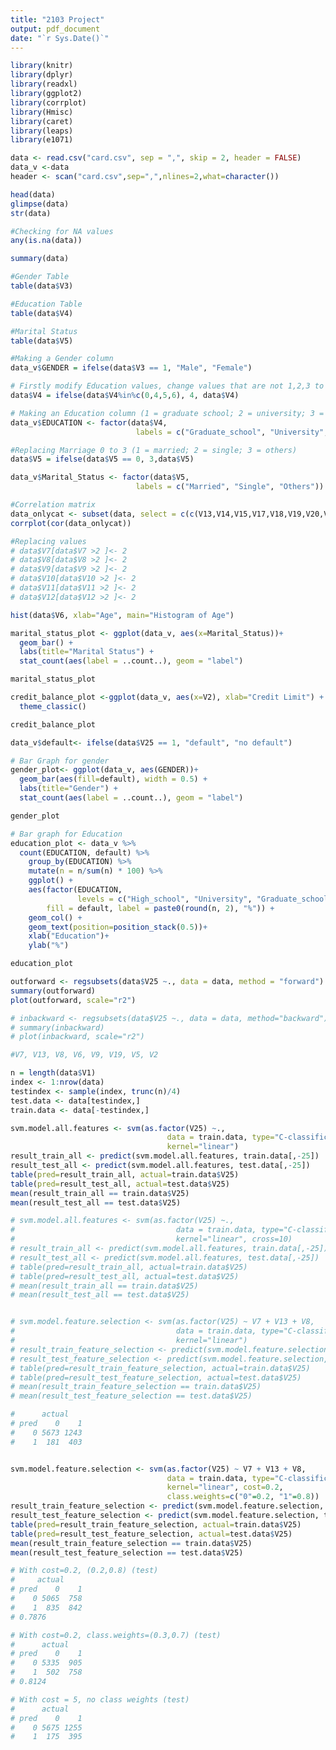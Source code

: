 ```yaml
---
title: "2103 Project"
output: pdf_document
date: "`r Sys.Date()`"
---
```


```r
library(knitr)
library(dplyr)
library(readxl)
library(ggplot2)
library(corrplot)
library(Hmisc)
library(caret)
library(leaps)
library(e1071)
```

```r
data <- read.csv("card.csv", sep = ",", skip = 2, header = FALSE)
data_v <-data
header <- scan("card.csv",sep=",",nlines=2,what=character())
```


```r
head(data)
glimpse(data)
str(data)
```

```r

#Checking for NA values
any(is.na(data))

summary(data)
```
```r
#Gender Table
table(data$V3)

#Education Table
table(data$V4)

#Marital Status 
table(data$V5)

```
```r
#Making a Gender column
data_v$GENDER = ifelse(data$V3 == 1, "Male", "Female")

# Firstly modify Education values, change values that are not 1,2,3 to 4.
data$V4 = ifelse(data$V4%in%c(0,4,5,6), 4, data$V4)

# Making an Education column (1 = graduate school; 2 = university; 3 = high school; 4 = others).
data_v$EDUCATION <- factor(data$V4,
                            labels = c("Graduate_school", "University", "High_school","Others"))

#Replacing Marriage 0 to 3 (1 = married; 2 = single; 3 = others)
data$V5 = ifelse(data$V5 == 0, 3,data$V5)

data_v$Marital_Status <- factor(data$V5,
                            labels = c("Married", "Single", "Others"))

```
``` r
#Correlation matrix
data_onlycat <- subset(data, select = c(c(V13,V14,V15,V17,V18,V19,V20,V21,V22,V23,V24,V25)))
corrplot(cor(data_onlycat))
```
```r
#Replacing values
# data$V7[data$V7 >2 ]<- 2
# data$V8[data$V8 >2 ]<- 2
# data$V9[data$V9 >2 ]<- 2
# data$V10[data$V10 >2 ]<- 2
# data$V11[data$V11 >2 ]<- 2
# data$V12[data$V12 >2 ]<- 2

```
```r
hist(data$V6, xlab="Age", main="Histogram of Age")
```
```r

marital_status_plot <- ggplot(data_v, aes(x=Marital_Status))+
  geom_bar() + 
  labs(title="Marital Status") +
  stat_count(aes(label = ..count..), geom = "label")

marital_status_plot
```

```r
credit_balance_plot <-ggplot(data_v, aes(x=V2), xlab="Credit Limit") + geom_boxplot() + coord_flip() + labs(title="Boxplot Of Credit Limit",x="Credit Limit")+
  theme_classic()

credit_balance_plot

```



```r
data_v$default<- ifelse(data$V25 == 1, "default", "no default")

# Bar Graph for gender
gender_plot<- ggplot(data_v, aes(GENDER))+
  geom_bar(aes(fill=default), width = 0.5) + 
  labs(title="Gender") +
  stat_count(aes(label = ..count..), geom = "label")

gender_plot

```
```r


# Bar graph for Education
education_plot <- data_v %>%
  count(EDUCATION, default) %>%
    group_by(EDUCATION) %>%
    mutate(n = n/sum(n) * 100) %>%
    ggplot() + 
    aes(factor(EDUCATION,
               levels = c("High_school", "University", "Graduate_school","Others")), n,
        fill = default, label = paste0(round(n, 2), "%")) + 
    geom_col() +
    geom_text(position=position_stack(0.5))+
    xlab("Education")+
    ylab("%")

education_plot


```

```r
outforward <- regsubsets(data$V25 ~., data = data, method = "forward")
summary(outforward)
plot(outforward, scale="r2")

# inbackward <- regsubsets(data$V25 ~., data = data, method="backward")
# summary(inbackward)
# plot(inbackward, scale="r2")

#V7, V13, V8, V6, V9, V19, V5, V2
```

```r
n = length(data$V1)
index <- 1:nrow(data)
testindex <- sample(index, trunc(n)/4)
test.data <- data[testindex,]
train.data <- data[-testindex,]

svm.model.all.features <- svm(as.factor(V25) ~.,
                                   data = train.data, type="C-classification",
                                   kernel="linear")
result_train_all <- predict(svm.model.all.features, train.data[,-25])
result_test_all <- predict(svm.model.all.features, test.data[,-25])
table(pred=result_train_all, actual=train.data$V25)
table(pred=result_test_all, actual=test.data$V25)
mean(result_train_all == train.data$V25)
mean(result_test_all == test.data$V25)

# svm.model.all.features <- svm(as.factor(V25) ~.,
#                                    data = train.data, type="C-classification",
#                                    kernel="linear", cross=10)
# result_train_all <- predict(svm.model.all.features, train.data[,-25])
# result_test_all <- predict(svm.model.all.features, test.data[,-25])
# table(pred=result_train_all, actual=train.data$V25)
# table(pred=result_test_all, actual=test.data$V25)
# mean(result_train_all == train.data$V25)
# mean(result_test_all == test.data$V25)


# svm.model.feature.selection <- svm(as.factor(V25) ~ V7 + V13 + V8,
#                                    data = train.data, type="C-classification",
#                                    kernel="linear")
# result_train_feature_selection <- predict(svm.model.feature.selection, train.data[,-25])
# result_test_feature_selection <- predict(svm.model.feature.selection, test.data[,-25])
# table(pred=result_train_feature_selection, actual=train.data$V25)
# table(pred=result_test_feature_selection, actual=test.data$V25)
# mean(result_train_feature_selection == train.data$V25)
# mean(result_test_feature_selection == test.data$V25)

#      actual
# pred    0    1
#    0 5673 1243
#    1  181  403


svm.model.feature.selection <- svm(as.factor(V25) ~ V7 + V13 + V8,
                                   data = train.data, type="C-classification",
                                   kernel="linear", cost=0.2, 
                                   class.weights=c("0"=0.2, "1"=0.8))
result_train_feature_selection <- predict(svm.model.feature.selection, train.data[,-25])
result_test_feature_selection <- predict(svm.model.feature.selection, test.data[,-25])
table(pred=result_train_feature_selection, actual=train.data$V25)
table(pred=result_test_feature_selection, actual=test.data$V25)
mean(result_train_feature_selection == train.data$V25)
mean(result_test_feature_selection == test.data$V25)

# With cost=0.2, (0.2,0.8) (test)
#     actual
# pred    0    1
#    0 5065  758
#    1  835  842
# 0.7876

# With cost=0.2, class.weights=(0.3,0.7) (test)
#      actual
# pred    0    1
#    0 5335  905
#    1  502  758
# 0.8124

# With cost = 5, no class weights (test)
#      actual
# pred    0    1
#    0 5675 1255
#    1  175  395

```



